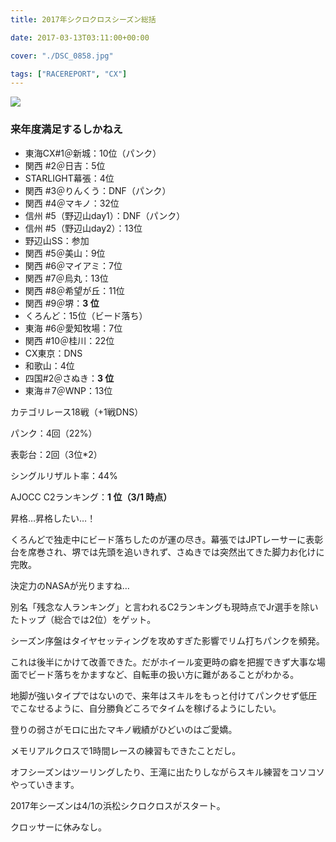 ---
title: 2017年シクロクロスシーズン総括

date: 2017-03-13T03:11:00+00:00

cover: "./DSC_0858.jpg"

tags: ["RACEREPORT", "CX"]
---

![ ](./DSC_0858.jpg)

### 来年度満足するしかねえ

- 東海CX#1＠新城：10位（パンク）
- 関西 #2＠日吉：5位
- STARLIGHT幕張：4位
- 関西 #3＠りんくう：DNF（パンク）
- 関西 #4＠マキノ：32位
- 信州 #5（野辺山day1）：DNF（パンク）
- 信州 #5（野辺山day2）：13位
- 野辺山SS：参加
- 関西 #5＠美山：9位
- 関西 #6＠マイアミ：7位
- 関西 #7＠烏丸：13位
- 関西 #8＠希望が丘：11位
- 関西 #9＠堺：**3 位**
- くろんど：15位（ビード落ち）
- 東海 #6＠愛知牧場：7位
- 関西 #10＠桂川：22位
- CX東京：DNS
- 和歌山：4位
- 四国#2＠さぬき：**3 位**
- 東海＃7＠WNP：13位

カテゴリレース18戦（+1戦DNS）

パンク：4回（22%）

表彰台：2回（3位\*2）

シングルリザルト率：44%

AJOCC C2ランキング：**1 位（3/1 時点）**

昇格…昇格したい…！

くろんどで独走中にビード落ちしたのが運の尽き。幕張ではJPTレーサーに表彰台を席巻され、堺では先頭を追いきれず、さぬきでは突然出てきた脚力お化けに完敗。

決定力のNASAが光りますね…

別名「残念な人ランキング」と言われるC2ランキングも現時点でJr選手を除いたトップ（総合では2位）をゲット。

シーズン序盤はタイヤセッティングを攻めすぎた影響でリム打ちパンクを頻発。

これは後半にかけて改善できた。だがホイール変更時の癖を把握できず大事な場面でビード落ちをかますなど、自転車の扱い方に難があることがわかる。

地脚が強いタイプではないので、来年はスキルをもっと付けてパンクせず低圧でこなせるように、自分勝負どころでタイムを稼げるようにしたい。

登りの弱さがモロに出たマキノ戦績がひどいのはご愛嬌。

メモリアルクロスで1時間レースの練習もできたことだし。

オフシーズンはツーリングしたり、王滝に出たりしながらスキル練習をコソコソやっていきます。

2017年シーズンは4/1の浜松シクロクロスがスタート。

クロッサーに休みなし。
